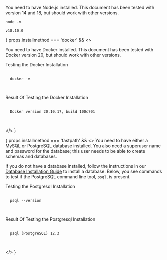 
You need to have Node.js installed. This document has been tested with version 14 and 18, but should work with other versions.

```shell script title="Testing the Node.js Installation"
node -v
```

```shell script title="Result Of Testing the Node.js Installation"
v18.10.0
```

{ props.installmethod === 'docker' && <>
  <p>
    You need to have Docker installed. This document has been tested with Docker version 20, but should work with other versions.
  </p>

  <span class="italic">Testing the Docker Installation</span>
  <pre>
  <code>
  docker -v
  </code>
  </pre>

  <span class="italic">Result Of Testing the Docker Installation</span>
  <pre>
  <code>
  Docker version 20.10.17, build 100c701
  </code>
  </pre>
  </>
}

{ props.installmethod === 'fastpath' && <>
  You need to have either a MySQL or PostgreSQL database installed. You also need a superuser name and password for the database; this user needs to be able to create schemas and databases.

  If you do not have a database installed, follow the instructions in our [Database Installation Guide](/docs/get-started/download-and-install/database) to install a database. Below, you see commands to test if the PostgreSQL command line tool, `psql`, is present.

  <span class="italic">Testing the Postgresql Installation</span>
  <pre>
  <code>
  psql --version
  </code>
  </pre>

  <span class="italic">Result Of Testing the Postgresql Installation</span>
  <pre>
  <code>
  psql (PostgreSQL) 12.3
  </code>
  </pre>
  </>
}

